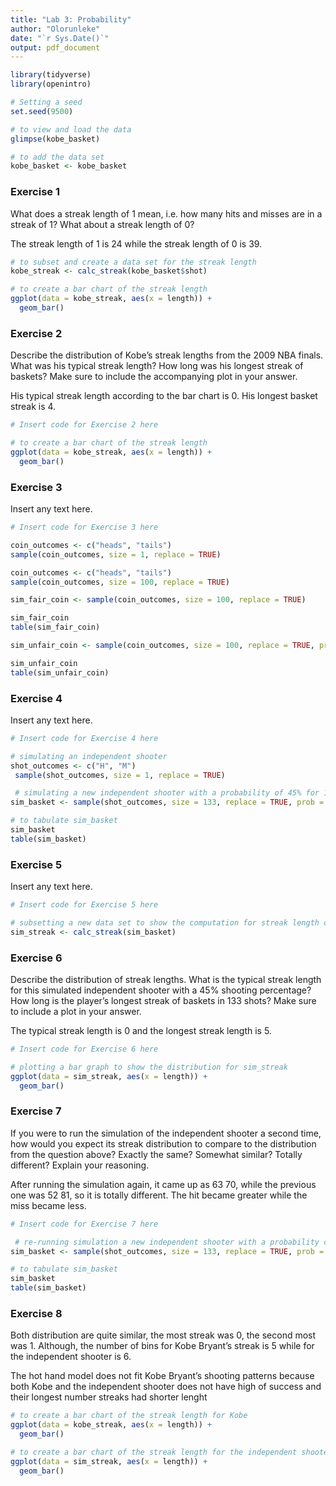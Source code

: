 ---
title: "Lab 3: Probability"
author: "Olorunleke"
date: "`r Sys.Date()`"
output: pdf_document
---

```{r load-packages, message=FALSE}
library(tidyverse)
library(openintro)

# Setting a seed
set.seed(9500) 

# to view and load the data
glimpse(kobe_basket)

# to add the data set
kobe_basket <- kobe_basket
```

### Exercise 1

What does a streak length of 1 mean, i.e. how many hits and misses are in a streak of 1? What about a streak length of 0?

The streak length of 1 is 24 while the streak length of 0 is 39.

```{r}

# to subset and create a data set for the streak length
kobe_streak <- calc_streak(kobe_basket$shot)

# to create a bar chart of the streak length
ggplot(data = kobe_streak, aes(x = length)) +
  geom_bar()
```


### Exercise 2

Describe the distribution of Kobe’s streak lengths from the 2009 NBA finals. What was his typical streak length? How long was his longest streak of baskets? Make sure to include the accompanying plot in your answer.

His typical streak length according to the bar chart is 0. His longest basket streak is 4.



```{r}
# Insert code for Exercise 2 here

# to create a bar chart of the streak length
ggplot(data = kobe_streak, aes(x = length)) +
  geom_bar()
```


### Exercise 3

Insert any text here.

```{r}
# Insert code for Exercise 3 here

coin_outcomes <- c("heads", "tails")
sample(coin_outcomes, size = 1, replace = TRUE)

coin_outcomes <- c("heads", "tails")
sample(coin_outcomes, size = 100, replace = TRUE)

sim_fair_coin <- sample(coin_outcomes, size = 100, replace = TRUE)

sim_fair_coin
table(sim_fair_coin)

sim_unfair_coin <- sample(coin_outcomes, size = 100, replace = TRUE, prob = c(0.2, 0.8))

sim_unfair_coin
table(sim_unfair_coin)
```


### Exercise 4

Insert any text here.

```{r}
# Insert code for Exercise 4 here

# simulating an independent shooter
shot_outcomes <- c("H", "M")
 sample(shot_outcomes, size = 1, replace = TRUE)

 # simulating a new independent shooter with a probability of 45% for 133 shots
sim_basket <- sample(shot_outcomes, size = 133, replace = TRUE, prob = c(0.45, 0.55))

# to tabulate sim_basket
sim_basket
table(sim_basket)
```


### Exercise 5

Insert any text here.

```{r}
# Insert code for Exercise 5 here

# subsetting a new data set to show the computation for streak length of sim basket
sim_streak <- calc_streak(sim_basket)

```


### Exercise 6

Describe the distribution of streak lengths. What is the typical streak length for this simulated independent shooter with a 45% shooting percentage? How long is the player’s longest streak of baskets in 133 shots? Make sure to include a plot in your answer.

The typical streak length is 0 and the longest streak length is 5.

```{r}
# Insert code for Exercise 6 here

# plotting a bar graph to show the distribution for sim_streak
ggplot(data = sim_streak, aes(x = length)) +
  geom_bar()
```


### Exercise 7

If you were to run the simulation of the independent shooter a second time, how would you expect its streak distribution to compare to the distribution from the question above? Exactly the same? Somewhat similar? Totally different? Explain your reasoning.

After running the simulation again, it came up as 63 70, while the previous one was 52 81, so it is totally different. The hit became greater while the miss became less.

```{r find-max-total}
# Insert code for Exercise 7 here

 # re-running simulation a new independent shooter with a probability of 45% for 133 shots
sim_basket <- sample(shot_outcomes, size = 133, replace = TRUE, prob = c(0.45, 0.55))

# to tabulate sim_basket
sim_basket
table(sim_basket)
```

### Exercise 8

Both distribution are quite similar, the most streak was 0, the second most was 1. Although, the number of bins for Kobe Bryant's streak is 5 while for the independent shooter is 6.

The hot hand model does not fit Kobe Bryant’s shooting patterns because both Kobe and the independent shooter does not have high of success and their longest number streaks had shorter lenght

```{r}

# to create a bar chart of the streak length for Kobe
ggplot(data = kobe_streak, aes(x = length)) +
  geom_bar()

# to create a bar chart of the streak length for the independent shooter
ggplot(data = sim_streak, aes(x = length)) +
  geom_bar()
```

